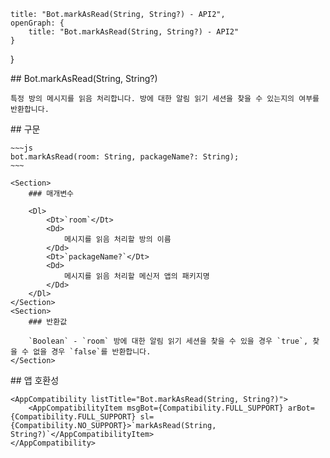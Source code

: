 
    title: "Bot.markAsRead(String, String?) - API2",
    openGraph: {
        title: "Bot.markAsRead(String, String?) - API2"
    }
}

<Section>
    ## Bot.markAsRead(String, String?)

    특정 방의 메시지를 읽음 처리합니다. 방에 대한 알림 읽기 세션을 찾을 수 있는지의 여부를 반환합니다.
</Section>
<Section>
    ## 구문

    ~~~js
    bot.markAsRead(room: String, packageName?: String);
    ~~~

    <Section>
        ### 매개변수

        <Dl>
            <Dt>`room`</Dt>
            <Dd>
                메시지를 읽음 처리할 방의 이름
            </Dd>
            <Dt>`packageName?`</Dt>
            <Dd>
                메시지를 읽음 처리할 메신저 앱의 패키지명
            </Dd>
        </Dl>
    </Section>
    <Section>
        ### 반환값

        `Boolean` - `room` 방에 대한 알림 읽기 세션을 찾을 수 있을 경우 `true`, 찾을 수 없을 경우 `false`를 반환합니다.
    </Section>
</Section>
<Section>
    ## 앱 호환성

    <AppCompatibility listTitle="Bot.markAsRead(String, String?)">
        <AppCompatibilityItem msgBot={Compatibility.FULL_SUPPORT} arBot={Compatibility.FULL_SUPPORT} sl={Compatibility.NO_SUPPORT}>`markAsRead(String, String?)`</AppCompatibilityItem>
    </AppCompatibility>
</Section>